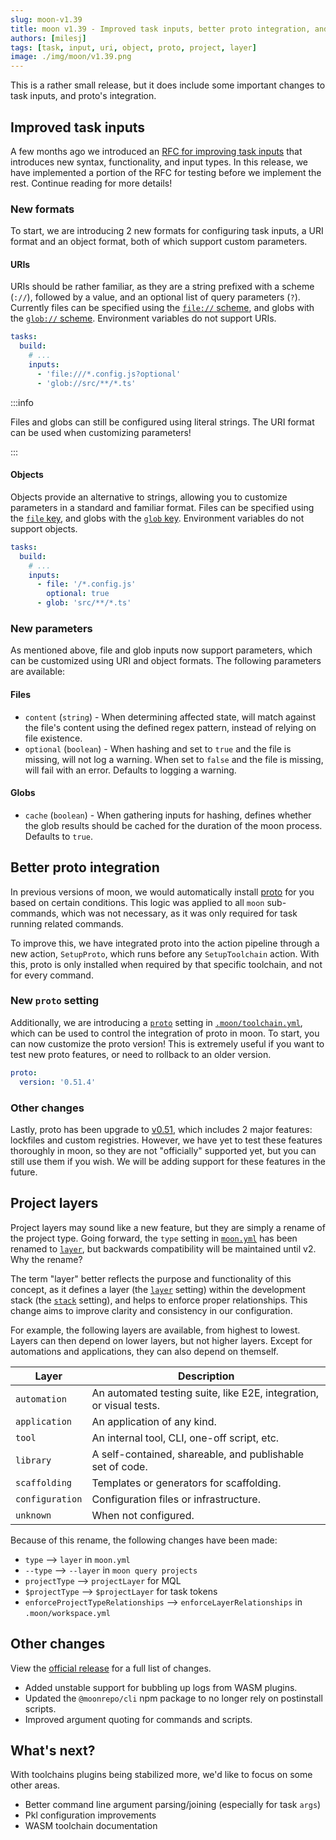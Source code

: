 ```yaml
---
slug: moon-v1.39
title: moon v1.39 - Improved task inputs, better proto integration, and project layers
authors: [milesj]
tags: [task, input, uri, object, proto, project, layer]
image: ./img/moon/v1.39.png
---
```


This is a rather small release, but it does include some important changes to task inputs, and
proto's integration.

<!--truncate-->

## Improved task inputs

A few months ago we introduced an
[RFC for improving task inputs](https://github.com/moonrepo/moon/issues/1985) that introduces new
syntax, functionality, and input types. In this release, we have implemented a portion of the RFC
for testing before we implement the rest. Continue reading for more details!

### New formats

To start, we are introducing 2 new formats for configuring task inputs, a URI format and an object
format, both of which support custom parameters.

#### URIs

URIs should be rather familiar, as they are a string prefixed with a scheme (`://`), followed by a
value, and an optional list of query parameters (`?`). Currently files can be specified using the
[`file://` scheme](/docs/config/project#file-paths), and globs with the
[`glob://` scheme](/docs/config/project#glob-patterns). Environment variables do not support URIs.

```yml title="moon.yml"
tasks:
  build:
    # ...
    inputs:
      - 'file:///*.config.js?optional'
      - 'glob://src/**/*.ts'
```

:::info

Files and globs can still be configured using literal strings. The URI format can be used when
customizing parameters!

:::

#### Objects

Objects provide an alternative to strings, allowing you to customize parameters in a standard and
familiar format. Files can be specified using the [`file` key](/docs/config/project#file-paths), and
globs with the [`glob` key](/docs/config/project#glob-patterns). Environment variables do not
support objects.

```yml title="moon.yml"
tasks:
  build:
    # ...
    inputs:
      - file: '/*.config.js'
        optional: true
      - glob: 'src/**/*.ts'
```

### New parameters

As mentioned above, file and glob inputs now support parameters, which can be customized using URI
and object formats. The following parameters are available:

#### Files

- `content` (`string`) - When determining affected state, will match against the file's content
  using the defined regex pattern, instead of relying on file existence.
- `optional` (`boolean`) - When hashing and set to `true` and the file is missing, will not log a
  warning. When set to `false` and the file is missing, will fail with an error. Defaults to logging
  a warning.

#### Globs

- `cache` (`boolean`) - When gathering inputs for hashing, defines whether the glob results should
  be cached for the duration of the moon process. Defaults to `true`.

## Better proto integration

In previous versions of moon, we would automatically install [proto](/proto) for you based on
certain conditions. This logic was applied to all `moon` sub-commands, which was not necessary, as
it was only required for task running related commands.

To improve this, we have integrated proto into the action pipeline through a new action,
`SetupProto`, which runs before any `SetupToolchain` action. With this, proto is only installed when
required by that specific toolchain, and not for every command.

### New `proto` setting

Additionally, we are introducing a [`proto`](/docs/config/toolchain#proto) setting in
[`.moon/toolchain.yml`](/docs/config/toolchain), which can be used to control the integration of
proto in moon. To start, you can now customize the proto version! This is extremely useful if you
want to test new proto features, or need to rollback to an older version.

```yml title=".moon/toolchain.yml"
proto:
  version: '0.51.4'
```

### Other changes

Lastly, proto has been upgrade to [v0.51](https://github.com/moonrepo/proto/releases/tag/v0.51.0),
which includes 2 major features: lockfiles and custom registries. However, we have yet to test these
features thoroughly in moon, so they are not "officially" supported yet, but you can still use them
if you wish. We will be adding support for these features in the future.

## Project layers

Project layers may sound like a new feature, but they are simply a rename of the project type. Going
forward, the `type` setting in [`moon.yml`](/docs/config/project) has been renamed to
[`layer`](/docs/config/project#layer), but backwards compatibility will be maintained until v2. Why
the rename?

The term "layer" better reflects the purpose and functionality of this concept, as it defines a
layer (the [`layer`](/docs/config/project#layer) setting) within the development stack (the
[`stack`](/docs/config/project#stack) setting), and helps to enforce proper relationships. This
change aims to improve clarity and consistency in our configuration.

For example, the following layers are available, from highest to lowest. Layers can then depend on
lower layers, but not higher layers. Except for automations and applications, they can also depend
on themself.

| Layer           | Description                                                         |
| --------------- | ------------------------------------------------------------------- |
| `automation`    | An automated testing suite, like E2E, integration, or visual tests. |
| `application`   | An application of any kind.                                         |
| `tool`          | An internal tool, CLI, one-off script, etc.                         |
| `library`       | A self-contained, shareable, and publishable set of code.           |
| `scaffolding`   | Templates or generators for scaffolding.                            |
| `configuration` | Configuration files or infrastructure.                              |
| `unknown`       | When not configured.                                                |

Because of this rename, the following changes have been made:

- `type` --> `layer` in `moon.yml`
- `--type` --> `--layer` in `moon query projects`
- `projectType` --> `projectLayer` for MQL
- `$projectType` --> `$projectLayer` for task tokens
- `enforceProjectTypeRelationships` --> `enforceLayerRelationships` in `.moon/workspace.yml`

## Other changes

View the [official release](https://github.com/moonrepo/moon/releases/tag/v1.39.0) for a full list
of changes.

- Added unstable support for bubbling up logs from WASM plugins.
- Updated the `@moonrepo/cli` npm package to no longer rely on postinstall scripts.
- Improved argument quoting for commands and scripts.

## What's next?

With toolchains plugins being stabilized more, we'd like to focus on some other areas.

- Better command line argument parsing/joining (especially for task `args`)
- Pkl configuration improvements
- WASM toolchain documentation
